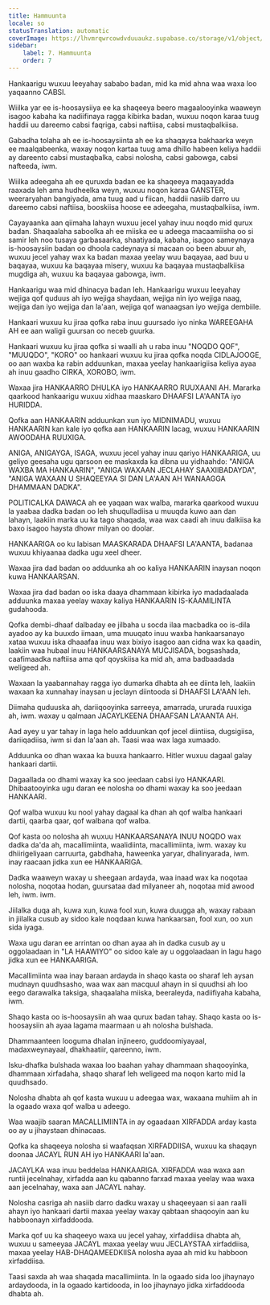 ```yaml
---
title: Hammuunta
locale: so
statusTranslation: automatic
coverImage: https://lhvmrqwrcowdvduuaukz.supabase.co/storage/v1/object/public/strapi-uploads/small_cover-educacion-fundamental.webp-2d51a7828a2b1309555be27f7e2a61a0.webp
sidebar:
    label: 7. Hammuunta
    order: 7
---
```

Hankaarigu wuxuu leeyahay sababo badan, mid ka mid ahna waa waxa loo yaqaanno CABSI.

Wiilka yar ee is-hoosaysiiya ee ka shaqeeya beero magaalooyinka waaweyn isagoo kabaha ka nadiifinaya ragga kibirka badan, wuxuu noqon karaa tuug haddii uu dareemo cabsi faqriga, cabsi naftiisa, cabsi mustaqbalkiisa.

Gabadha tolaha ah ee is-hoosaysiinta ah ee ka shaqaysa bakhaarka weyn ee maalqabeenka, waxay noqon kartaa tuug ama dhillo habeen keliya haddii ay dareento cabsi mustaqbalka, cabsi nolosha, cabsi gabowga, cabsi nafteeda, iwm.

Wiilka adeegaha ah ee quruxda badan ee ka shaqeeya maqaayadda raaxada leh ama hudheelka weyn, wuxuu noqon karaa GANSTER, weeraryahan bangiyada, ama tuug aad u fiican, haddii nasiib darro uu dareemo cabsi naftiisa, booskiisa hoose ee adeegaha, mustaqbalkiisa, iwm.

Cayayaanka aan qiimaha lahayn wuxuu jecel yahay inuu noqdo mid qurux badan. Shaqaalaha saboolka ah ee miiska ee u adeega macaamiisha oo si samir leh noo tusaya garbasaarka, shaatiyada, kabaha, isagoo sameynaya is-hoosaysiin badan oo dhoola cadeynaya si macaan oo been abuur ah, wuxuu jecel yahay wax ka badan maxaa yeelay wuu baqayaa, aad buu u baqayaa, wuxuu ka baqayaa misery, wuxuu ka baqayaa mustaqbalkiisa mugdiga ah, wuxuu ka baqayaa gabowga, iwm.

Hankaarigu waa mid dhinacya badan leh. Hankaarigu wuxuu leeyahay wejiga qof quduus ah iyo wejiga shaydaan, wejiga nin iyo wejiga naag, wejiga dan iyo wejiga dan la'aan, wejiga qof wanaagsan iyo wejiga dembiile.

Hankaari wuxuu ku jiraa qofka raba inuu guursado iyo ninka WAREEGAHA AH ee aan waligii guursan oo neceb guurka.

Hankaari wuxuu ku jiraa qofka si waalli ah u raba inuu "NOQDO QOF", "MUUQDO", "KORO" oo hankaari wuxuu ku jiraa qofka noqda CIDLAJOOGE, oo aan waxba ka rabin adduunkan, maxaa yeelay hankaarigiisa keliya ayaa ah inuu gaadho CIRKA, XOROBO, iwm.

Waxaa jira HANKAARRO DHULKA iyo HANKAARRO RUUXAANI AH. Mararka qaarkood hankaarigu wuxuu xidhaa maaskaro DHAAFSI LA'AANTA iyo HURIDDA.

Qofka aan HANKAARIN adduunkan xun iyo MIDNIMADU, wuxuu HANKAARIN kan kale iyo qofka aan HANKAARIN lacag, wuxuu HANKAARIN AWOODAHA RUUXIGA.

ANIGA, ANIGAYGA, ISAGA, wuxuu jecel yahay inuu qariyo HANKAARIGA, uu geliyo geesaha ugu qarsoon ee maskaxda ka dibna uu yidhaahdo: "ANIGA WAXBA MA HANKAARIN", "ANIGA WAXAAN JECLAHAY SAAXIIBADAYDA", "ANIGA WAXAAN U SHAQEEYAA SI DAN LA'AAN AH WANAAGGA DHAMMAAN DADKA".

POLITICALKA DAWACA ah ee yaqaan wax walba, mararka qaarkood wuxuu la yaabaa dadka badan oo leh shuqulladiisa u muuqda kuwo aan dan lahayn, laakiin marka uu ka tago shaqada, waa wax caadi ah inuu dalkiisa ka baxo isagoo haysta dhowr milyan oo doolar.

HANKAARIGA oo ku labisan MAASKARADA DHAAFSI LA'AANTA, badanaa wuxuu khiyaanaa dadka ugu xeel dheer.

Waxaa jira dad badan oo adduunka ah oo kaliya HANKAARIN inaysan noqon kuwa HANKAARSAN.

Waxaa jira dad badan oo iska daaya dhammaan kibirka iyo madadaalada adduunka maxaa yeelay waxay kaliya HANKAARIN IS-KAAMILINTA gudahooda.

Qofka dembi-dhaaf dalbaday ee jilbaha u socda ilaa macbadka oo is-dila ayadoo ay ka buuxdo iimaan, uma muuqato inuu waxba hankaarsanayo xataa wuxuu iska dhaaafaa inuu wax bixiyo isagoo aan cidna wax ka qaadin, laakiin waa hubaal inuu HANKAARSANAYA MUCJISADA, bogsashada, caafimaadka naftiisa ama qof qoyskiisa ka mid ah, ama badbaadada weligeed ah.

Waxaan la yaabannahay ragga iyo dumarka dhabta ah ee diinta leh, laakiin waxaan ka xunnahay inaysan u jeclayn diintooda si DHAAFSI LA'AAN leh.

Diimaha quduuska ah, dariiqooyinka sarreeya, amarrada, ururada ruuxiga ah, iwm. waxay u qalmaan JACAYLKEENA DHAAFSAN LA'AANTA AH.

Aad ayey u yar tahay in laga helo adduunkan qof jecel diintiisa, dugsigiisa, dariiqadiisa, iwm si dan la'aan ah. Taasi waa wax laga xumaado.

Adduunka oo dhan waxaa ka buuxa hankaarro. Hitler wuxuu dagaal galay hankaari dartii.

Dagaallada oo dhami waxay ka soo jeedaan cabsi iyo HANKAARI. Dhibaatooyinka ugu daran ee nolosha oo dhami waxay ka soo jeedaan HANKAARI.

Qof walba wuxuu ku nool yahay dagaal ka dhan ah qof walba hankaari dartii, qaarba qaar, qof walbana qof walba.

Qof kasta oo nolosha ah wuxuu HANKAARSANAYA INUU NOQDO wax dadka da'da ah, macallimiinta, waalidiinta, macallimiinta, iwm. waxay ku dhiirigeliyaan carruurta, gabdhaha, haweenka yaryar, dhalinyarada, iwm. inay raacaan jidka xun ee HANKAARIGA.

Dadka waaweyn waxay u sheegaan ardayda, waa inaad wax ka noqotaa nolosha, noqotaa hodan, guursataa dad milyaneer ah, noqotaa mid awood leh, iwm. iwm.

Jiilalka duqa ah, kuwa xun, kuwa fool xun, kuwa duugga ah, waxay rabaan in jiilalka cusub ay sidoo kale noqdaan kuwa hankaarsan, fool xun, oo xun sida iyaga.

Waxa ugu daran ee arrintan oo dhan ayaa ah in dadka cusub ay u oggolaadaan in "LA HAAWIYO" oo sidoo kale ay u oggolaadaan in lagu hago jidka xun ee HANKAARIGA.

Macallimiinta waa inay baraan ardayda in shaqo kasta oo sharaf leh aysan mudnayn quudhsasho, waa wax aan macquul ahayn in si quudhsi ah loo eego darawalka taksiga, shaqaalaha miiska, beeraleyda, nadiifiyaha kabaha, iwm.

Shaqo kasta oo is-hoosaysiin ah waa qurux badan tahay. Shaqo kasta oo is-hoosaysiin ah ayaa lagama maarmaan u ah nolosha bulshada.

Dhammaanteen looguma dhalan injineero, guddoomiyayaal, madaxweynayaal, dhakhaatiir, qareenno, iwm.

Isku-dhafka bulshada waxaa loo baahan yahay dhammaan shaqooyinka, dhammaan xirfadaha, shaqo sharaf leh weligeed ma noqon karto mid la quudhsado.

Nolosha dhabta ah qof kasta wuxuu u adeegaa wax, waxaana muhiim ah in la ogaado waxa qof walba u adeego.

Waa waajib saaran MACALLIMIINTA in ay ogaadaan XIRFADDA arday kasta oo ay u jihaystaan dhinacaas.

Qofka ka shaqeeya nolosha si waafaqsan XIRFADDIISA, wuxuu ka shaqayn doonaa JACAYL RUN AH iyo HANKAARI la'aan.

JACAYLKA waa inuu beddelaa HANKAARIGA. XIRFADDA waa waxa aan runtii jecelnahay, xirfadda aan ku qabanno farxad maxaa yeelay waa waxa aan jecelnahay, waxa aan JACAYL nahay.

Nolosha casriga ah nasiib darro dadku waxay u shaqeeyaan si aan raalli ahayn iyo hankaari dartii maxaa yeelay waxay qabtaan shaqooyin aan ku habboonayn xirfaddooda.

Marka qof uu ka shaqeeyo waxa uu jecel yahay, xirfaddiisa dhabta ah, wuxuu u sameeyaa JACAYL maxaa yeelay wuu JECLAYSTAA xirfaddiisa, maxaa yeelay HAB-DHAQAMEEDKIISA nolosha ayaa ah mid ku habboon xirfaddiisa.

Taasi saxda ah waa shaqada macallimiinta. In la ogaado sida loo jihaynayo ardaydooda, in la ogaado kartidooda, in loo jihaynayo jidka xirfaddooda dhabta ah.

